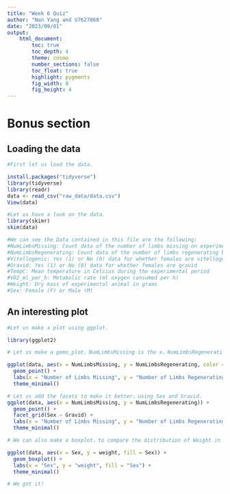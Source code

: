 ```yaml
---
title: "Week 6 Quiz"
author: "Nan Yang and U7627868"
date: "2023/09/01"
output:  
    html_document:
        toc: true
        toc_depth: 4
        theme: cosmo
        number_sections: false
        toc_float: true
        highlight: pygments
        fig_width: 8
        fig_height: 4
---
```


# Bonus section

## Loading the data
```r
#First let us load the data.

install.packages("tidyverse")
library(tidyverse)
library(readr)
data <- read_csv("raw_data/data.csv")
View(data)
```
```r
#Let us have a look on the data.
library(skimr)
skim(data)

#We can see the Data contained in this file are the following:
#NumLimbsMissing: Count data of the number of limbs missing on experimental animals
#NumLimbsRegenerating: Count data of the number of limbs regenerating based on the number of limb buds
#Vitellogenic: Yes (1) or No (0) data for whether females are vitellogenic
#Gravid: Yes (1) or No (0) data for whether females are gravid
#TempC: Mean temperature in Celcius during the experimental period
#VO2_ml_per_h: Metabolic rate (ml oxygen consumed per h)
#Weight: Dry mass of experimental animal in grams
#Sex: Female (F) or Male (M)
```

## An interesting plot

```r
#Let us make a plot using ggplot.

library(ggplot2)

# Let us make a gemo_plot，NumLimbsMissing is the x，NumLimbsRegenerating is the y，and use Sex to color it.

ggplot(data, aes(x = NumLimbsMissing, y = NumLimbsRegenerating, color = Sex)) +
  geom_point() +
  labs(x = "Number of Limbs Missing", y = "Number of Limbs Regenerating", color = "Sex") +
  theme_minimal()

# Let us add the facets to make it better，using Sex and Gravid.
ggplot(data, aes(x = NumLimbsMissing, y = NumLimbsRegenerating)) +
  geom_point() +
  facet_grid(Sex ~ Gravid) +
  labs(x = "Number of Limbs Missing", y = "Number of Limbs Regenerating") +
  theme_minimal()

# We can also make a boxplot，to compare the distribution of Weight in different sex.

ggplot(data, aes(x = Sex, y = weight, fill = Sex)) +
  geom_boxplot() +
  labs(x = "Sex", y = "weight", fill = "Sex") +
  theme_minimal()

# We got it!
```

